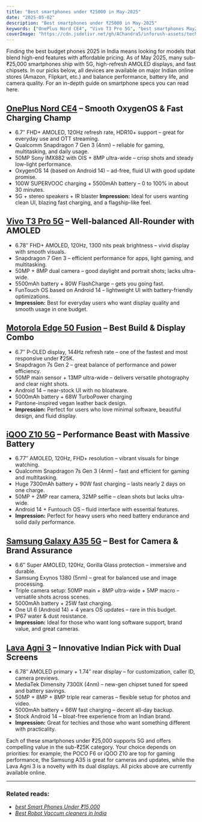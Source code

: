 ```yaml
---
title: "Best smartphones under ₹25000 in May-2025"
date: "2025-05-02"
description: "Best smartphones under ₹25000 in May-2025"
keywords: ["OnePlus Nord CE4", "Vivo T3 Pro 5G", "best smartphones May2025", "Motorola Edge 50 Fusion","iQOO Z10 5G", ]
coverImage: "https://cdn.jsdelivr.net/gh/AChandra5/inforush-assets/tech-gadgets/best-smartphones-under-25k.png"
---
```


Finding the best budget phones 2025 in India means looking for models that blend high-end features with affordable pricing. As of May 2025, many sub-₹25,000 smartphones ship with 5G, high-refresh AMOLED displays, and fast chipsets. In our picks below, all devices are available on major Indian online stores (Amazon, Flipkart, etc.) and balance performance, battery life, and camera quality. For an in-depth guide on smartphone specs you can read here.

## <a href="https://amzn.to/44hIAa1" target="_blank">OnePlus Nord CE4</a> – Smooth OxygenOS & Fast Charging Champ
- 6.7″ FHD+ AMOLED, 120Hz refresh rate, HDR10+ support – great for everyday use and OTT streaming.
- Qualcomm Snapdragon 7 Gen 3 (4nm) – reliable for gaming, multitasking, and daily usage.
- 50MP Sony IMX882 with OIS + 8MP ultra-wide – crisp shots and steady low-light performance.
- OxygenOS 14 (based on Android 14) – ad-free, fluid UI with good update promise.
- 100W SUPERVOOC charging + 5500mAh battery – 0 to 100% in about 30 minutes.
- 5G + stereo speakers + IR blaster
**Impression:** Ideal for users wanting clean UI, blazing fast charging, and a flagship-like feel.

## <a href="https://amzn.to/4lPjHIW" target="_blank">Vivo T3 Pro 5G</a> – Well-balanced All-Rounder with AMOLED
- 6.78″ FHD+ AMOLED, 120Hz, 1300 nits peak brightness – vivid display with smooth visuals.
- Snapdragon 7 Gen 3 – efficient performance for apps, light gaming, and multitasking.
- 50MP + 8MP dual camera – good daylight and portrait shots; lacks ultra-wide.
- 5500mAh battery + 80W FlashCharge – gets you going fast.
- FunTouch OS based on Android 14 – lightweight UI with battery-friendly optimizations.
- **Impression:** Best for everyday users who want display quality and smooth usage in one budget.

## <a href="https://amzn.to/3SjNSue" target="_blank">Motorola Edge 50 Fusion</a> – Best Build & Display Combo
- 6.7″ P-OLED display, 144Hz refresh rate – one of the fastest and most responsive under ₹25K.
- Snapdragon 7s Gen 2 – great balance of performance and power efficiency.
- 50MP main sensor + 13MP ultra-wide – delivers versatile photography and clear night shots.
- Android 14 – near-stock UI with no bloatware.
- 5000mAh battery + 68W TurboPower charging
- Pantone-inspired vegan leather back design.
- **Impression:** Perfect for users who love minimal software, beautiful design, and fluid display.

## <a href="https://amzn.to/4jTInhM" target="_blank">iQOO Z10 5G</a> – Performance Beast with Massive Battery
- 6.77″ AMOLED, 120Hz, FHD+ resolution – vibrant visuals for binge watching.
- Qualcomm Snapdragon 7s Gen 3 (4nm) – fast and efficient for gaming and multitasking.
- Huge 7300mAh battery + 90W fast charging – lasts nearly 2 days on one charge.
- 50MP + 2MP rear camera, 32MP selfie – clean shots but lacks ultra-wide.
- Android 14 + Funtouch OS – fluid interface with essential features.
- **Impression:** Perfect for heavy users who need battery endurance and solid daily performance.

## <a href="https://clnk.in/wjfV" target="_blank">Samsung Galaxy A35 5G</a> – Best for Camera & Brand Assurance
- 6.6″ Super AMOLED, 120Hz, Gorilla Glass protection – immersive and durable.
- Samsung Exynos 1380 (5nm) – great for balanced use and image processing.
- Triple camera setup: 50MP main + 8MP ultra-wide + 5MP macro – versatile shots across scenes.
- 5000mAh battery + 25W fast charging.
- One UI 6 (Android 14) + 4 years OS updates – rare in this budget.
- IP67 water & dust resistance.
- **Impression:** Ideal for those who want long software support, brand value, and great cameras.

## <a href="https://clnk.in/wjfU" target="_blank">Lava Agni 3</a> – Innovative Indian Pick with Dual Screens
- 6.78″ AMOLED primary + 1.74″ rear display – for customization, caller ID, camera previews.
- MediaTek Dimensity 7300X (4nm) – new-gen chipset tuned for speed and battery savings.
- 50MP + 8MP + 8MP triple rear cameras – flexible setup for photos and video.
- 5000mAh battery + 66W fast charging – decent all-day backup.
- Stock Android 14 – bloat-free experience from an Indian brand.
- **Impression:** Great for techies and those who want something different with practicality.

Each of these smartphones under ₹25,000 supports 5G and offers compelling value in the sub-₹25K category. Your choice depends on priorities: for example, the POCO F6 or iQOO Z10 are top for gaming performance, the Samsung A35 is great for cameras and updates, while the Lava Agni 3 is a novelty with its dual displays. All picks above are currently available online. 

---
### Related reads:
- <em><a href="/category/tech-gadgets/best-smart-phones-under-15000"
      >best Smart Phones Under ₹15,000</a></em>
- <em><a href="/category/tech-gadgets/best-robot-vaccum-cleaners-in-india"
      >Best Robot Vaccum cleaners in India</a></em>